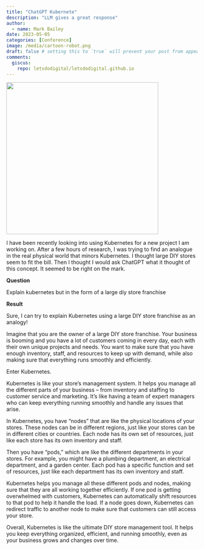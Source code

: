 ```yaml
---
title: "ChatGPT Kubernete"
description: "LLM gives a great response"
author:
  - name: Mark Bailey
date: 2023-05-05
categories: [Conference]
image: /media/cartoon-robot.png
draft: false # setting this to `true` will prevent your post from appearing on your listing page until you're ready!
comments:
  giscus:
    repo: letsdodigital/letsdodigital.github.io
---
```


![](/media/cartoon-robot.png){height=400px fig-align="center" fig-alt="A cartoon drawing of a robot"}

I have been recently looking into using Kubernetes for a new project I am working on. After a few hours of research, I was trying to find an analogue in the real physical world that minors Kubernetes. I thought large DIY stores seem to fit the bill. Then I thought I would ask ChatGPT what it thought of this concept. It seemed to be right on the mark.

**Question**

Explain kubernetes but in the form of a large diy store franchise

**Result**

Sure, I can try to explain Kubernetes using a large DIY store franchise as an analogy!

Imagine that you are the owner of a large DIY store franchise. Your business is booming and you have a lot of customers coming in every day, each with their own unique projects and needs. You want to make sure that you have enough inventory, staff, and resources to keep up with demand, while also making sure that everything runs smoothly and efficiently.

Enter Kubernetes.

Kubernetes is like your store’s management system. It helps you manage all the different parts of your business – from inventory and staffing to customer service and marketing. It’s like having a team of expert managers who can keep everything running smoothly and handle any issues that arise.

In Kubernetes, you have “nodes” that are like the physical locations of your stores. These nodes can be in different regions, just like your stores can be in different cities or countries. Each node has its own set of resources, just like each store has its own inventory and staff.

Then you have “pods,” which are like the different departments in your stores. For example, you might have a plumbing department, an electrical department, and a garden center. Each pod has a specific function and set of resources, just like each department has its own inventory and staff.

Kubernetes helps you manage all these different pods and nodes, making sure that they are all working together efficiently. If one pod is getting overwhelmed with customers, Kubernetes can automatically shift resources to that pod to help it handle the load. If a node goes down, Kubernetes can redirect traffic to another node to make sure that customers can still access your store.

Overall, Kubernetes is like the ultimate DIY store management tool. It helps you keep everything organized, efficient, and running smoothly, even as your business grows and changes over time.
